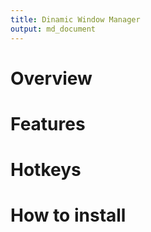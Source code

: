 ```yaml
---
title: Dinamic Window Manager
output: md_document
---
```


# Overview

# Features

# Hotkeys

# How to install
